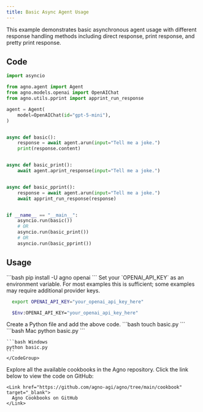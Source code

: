 ```yaml
---
title: Basic Async Agent Usage
---
```


This example demonstrates basic asynchronous agent usage with different response handling methods including direct response, print response, and pretty print response.

## Code

```python basic.py
import asyncio

from agno.agent import Agent
from agno.models.openai import OpenAIChat
from agno.utils.pprint import apprint_run_response

agent = Agent(
    model=OpenAIChat(id="gpt-5-mini"),
)


async def basic():
    response = await agent.arun(input="Tell me a joke.")
    print(response.content)


async def basic_print():
    await agent.aprint_response(input="Tell me a joke.")


async def basic_pprint():
    response = await agent.arun(input="Tell me a joke.")
    await apprint_run_response(response)


if __name__ == "__main__":
    asyncio.run(basic())
    # OR
    asyncio.run(basic_print())
    # OR
    asyncio.run(basic_pprint())
```

## Usage

<Steps>
  <Snippet file="create-venv-step.mdx" />

  <Step title="Install libraries">
    ```bash
    pip install -U agno openai
    ```
  </Step>

  <Step title="Export your OpenAI API key">
  Set your `OPENAI_API_KEY` as an environment variable. For most examples this is sufficient; some examples may require additional provider keys.

  <CodeGroup>

  ```bash Mac/Linux
    export OPENAI_API_KEY="your_openai_api_key_here"
  ```

  ```bash Windows
    $Env:OPENAI_API_KEY="your_openai_api_key_here"
  ```
  </CodeGroup> 
</Step>

  <Step title="Create a Python file">
    Create a Python file and add the above code.
    ```bash
    touch basic.py
    ```
  </Step>

  <Step title="Run Agent">
    <CodeGroup>
    ```bash Mac
    python basic.py
    ```
    
    ```bash Windows
    python basic.py
    ```
    </CodeGroup>
  </Step>

  <Step title="Find All Cookbooks">
    Explore all the available cookbooks in the Agno repository. Click the link below to view the code on GitHub:

    <Link href="https://github.com/agno-agi/agno/tree/main/cookbook" target="_blank">
      Agno Cookbooks on GitHub
    </Link>
  </Step>
</Steps>